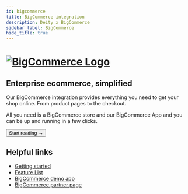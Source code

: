 ```yaml
---
id: bigcommerce
title: BigCommerce integration
description: Deity x BigCommerce
sidebar_label: BigCommerce
hide_title: true
---
```




<h1>
<a href="https://www.bigcommerce.com/" rel="noreferrer noopener" target="_blank" aria-label="visit the BigCommerce site" className="invert">
  <img src="/docs/img/docs/platform/bigcommerce-logo.svg" alt="BigCommerce Logo" className="height80"/>
</a>
</h1>

<h2>Enterprise ecommerce, simplified</h2>

Our BigCommerce integration provides everything you need to get your shop online. From product pages to the checkout.

All you need is a BigCommerce store and our BigCommerce App and you can be up and running in a few clicks.


<Button variant="contained" size="medium" href="/docs/integrations/bigcommerce/getting-started">
  Start reading →
</Button>
<div className="mb60"></div>

## Helpful links

- [Getting started](/docs/integrations/bigcommerce/getting-started)
- [Feature List](/docs/integrations/bigcommerce/features)
- [BigCommerce demo app](https://v3demo2.deity.io/)
- [BigCommerce partner page](https://www.bigcommerce.com/apps/deity-falcon-pwa-storefront/)
